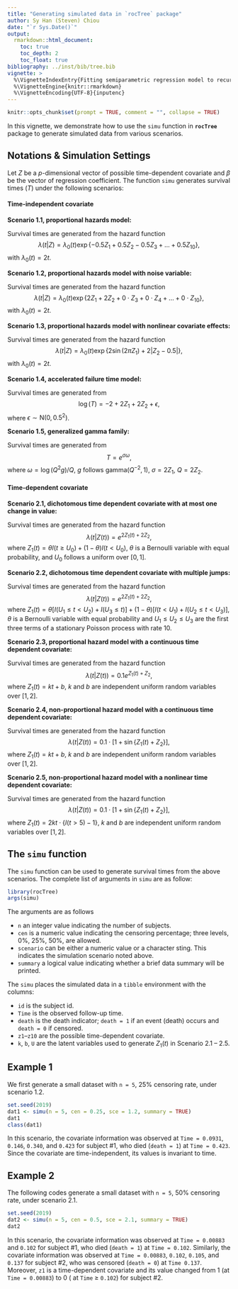 ```yaml
---
title: "Generating simulated data in `rocTree` package"
author: Sy Han (Steven) Chiou
date: "`r Sys.Date()`"
output:
  rmarkdown::html_document:
    toc: true
    toc_depth: 2
    toc_float: true
bibliography: ../inst/bib/tree.bib
vignette: >
  %\VignetteIndexEntry{Fitting semiparametric regression model to recurrent event data}
  %\VignetteEngine{knitr::rmarkdown}
  %\VignetteEncoding{UTF-8}{inputenc}
---
```


```r
knitr::opts_chunk$set(prompt = TRUE, comment = "", collapse = TRUE)
```	

In this vignette, we demonstrate how to use the `simu` function in __`rocTree`__ package
to generate simulated data from various scenarios.

## Notations \& Simulation Settings

Let $Z$ be a $p$-dimensional vector of possible time-dependent covariate and $\beta$ be the vector of regression coefficient. 
The function `simu` generates survival times ($T$) under the following scenarios:

#### **Time-independent covariate**

**Scenario 1.1, proportional hazards model:**

Survival times are generated from the hazard function
$$\lambda(t|Z) = \lambda_0(t)\exp\{-0.5Z_1 + 0.5Z_2 - 0.5Z_3 + \ldots + 0.5Z_{10}\},$$
with $\lambda_0(t)=2t$.

**Scenario 1.2, proportional hazards model with noise variable:**

Survival times are generated from the hazard function
$$\lambda(t|Z) = \lambda_0(t)\exp\{2Z_1 + 2Z_2 + 0\cdot Z_3 + 0\cdot Z_4 + \ldots + 0\cdot Z_{10}\},$$
with $\lambda_0(t)=2t$.

**Scenario 1.3, proportional hazards model with nonlinear covariate effects:**

Survival times are generated from the hazard function
$$\lambda(t|Z) = \lambda_0(t) \exp\{2\sin(2\pi Z_1) + 2 |Z_2 - 0.5|\}, $$
with $\lambda_0(t)=2t$.

**Scenario 1.4, accelerated failure time model:**

Survival times are generated from 
$$\log(T) = -2 + 2Z_1 + 2Z_2 + \epsilon, $$
where $\epsilon\sim\mbox{N}(0, 0.5^2)$.

**Scenario 1.5, generalized gamma family:**

Survival times are generated from 
$$T = e^{\sigma\omega}, $$
where $\omega = \log(Q^2g)/Q$, $g$ follows gamma$(Q^{-2}, 1)$, $\sigma = 2Z_1$, $Q=2Z_2$.


#### **Time-dependent covariate**

**Scenario 2.1, dichotomous time dependent covariate with at most one change in value:**

Survival times are generated from the hazard function
$$\lambda(t|Z(t)) = e^{2Z_1(t) + 2Z_2}, $$
where $Z_1(t) = \theta I(t\ge U_0) + (1 - \theta)I(t<U_0)$, $\theta$ is a Bernoulli variable with equal probability, and
$U_0$ follows a uniform over $[0,1]$.

**Scenario 2.2, dichotomous time dependent covariate with multiple jumps:**

Survival times are generated from the hazard function
$$\lambda(t|Z(t)) = e^{2Z_1(t) + 2Z_2}, $$
where $Z_1(t) = \theta\left[I(U_1 \le t < U_2) + I(U_3\le t)\right] + (1 - \theta)\left[I(t < U_1) + I(U_2\le t < U_3)\right]$,
$\theta$ is a Bernoulli variable with equal probability and $U_1\le U_2\le U_3$ are the first three terms of a stationary Poisson process with rate 10.

**Scenario 2.3, proportional hazard model with a continuous time dependent covariate:** 

Survival times are generated from the hazard function 
$$\lambda(t|Z(t)) = 0.1 e^{Z_1(t) + Z_2}, $$
where $Z_1(t)=kt+b$, $k$ and $b$ are independent uniform random variables over $[1, 2]$.

**Scenario 2.4, non-proportional hazard model with a continuous time dependent covariate:** 

Survival times are generated from the hazard function 
$$\lambda(t|Z(t)) = 0.1 \cdot\left[1 + \sin\{Z_1(t) + Z_2\}\right],$$
where $Z_1(t)=kt+b$, $k$ and $b$ are independent uniform random variables over $[1, 2]$.

**Scenario 2.5, non-proportional hazard model with a nonlinear time dependent covariate:** 

Survival times are generated from the hazard function 
$$\lambda(t|Z(t)) = 0.1 \cdot\left[1 + \sin\{Z_1(t) + Z_2\}\right],$$
where $Z_1(t)=2kt\cdot\{I(t>5) - 1\}$, $k$ and $b$ are independent uniform random variables over $[1, 2]$.


## The `simu` function

The `simu` function can be used to generate survival times from the above scenarios.
The complete list of arguments in `simu` are as follow:
```r
library(rocTree)
args(simu)
```
The arguments are as follows

* `n` an integer value indicating the number of subjects.
* `cen` is a numeric value indicating the censoring percentage; three levels, 0\%, 25\%, 50\%, are allowed.
* `scenario` can be either a numeric value or a character sting. This indicates the simulation scenario noted above. 
* `summary` a logical value indicating whether a brief data summary will be printed.

The `simu` places the simulated data in a `tibble` environment with the columns:

* `id` is the subject id.
* `Time` is the observed follow-up time.
* `death` is the death indicator; `death = 1` if an event (death) occurs and `death = 0` if censored.
* `z1`--`z10` are the possible time-dependent covariate.
* `k`, `b`, `U` are the latent variables used to generate $Z_1(t)$ in Scenario 2.1 -- 2.5.

## Example 1

We first generate a small dataset with `n = 5`, 25\% censoring rate, under scenario 1.2.
```r
set.seed(2019)
dat1 <- simu(n = 5, cen = 0.25, sce = 1.2, summary = TRUE)
dat1
class(dat1)
```
In this scenario, the covariate information was observed at `Time = 0.0931`, `0.146`, `0.340`, and `0.423` for subject \#1, who died (`death = 1`) at `Time = 0.423`.
Since the covariate are time-independent, its values is invariant to time. 

## Example 2

The following codes generate a small dataset with `n = 5`, 50\% censoring rate, under scenario 2.1.
```r
set.seed(2019)
dat2 <- simu(n = 5, cen = 0.5, sce = 2.1, summary = TRUE)
dat2
```
In this scenario, the covariate information was observed at `Time = 0.00883` and `0.102` for subject \#1, who died (`death = 1`) at `Time = 0.102`.
Similarly, the covariate information was observed at `Time = 0.00883`, `0.102`, `0.105`, and `0.137` for subject \#2, who was censored (`death = 0`) at `Time 0.137`. 
Moreover, `z1` is a time-dependent covariate and its value changed from 1 (at `Time = 0.00883`) to 0 ( at `Time` $\ge$ `0.102`) for subject \#2.